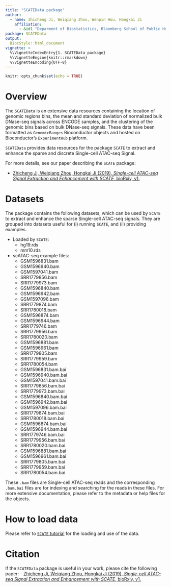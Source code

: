 ```yaml
---
title: "SCATEData package"
author: 
  - name: Zhicheng Ji, Weiqiang Zhou, Wenpin Hou, Hongkai Ji
    affiliation: 
      - &id1 "Deparment of Biostatistics, Bloomberg School of Public Health, Johns Hopkins University"
package: SCATEData
output: 
  BiocStyle::html_document
vignette: >
  %\VignetteIndexEntry{1. SCATEData package}
  %\VignetteEngine{knitr::rmarkdown}
  %\VignetteEncoding{UTF-8}
---
```


```r
knitr::opts_chunk$set(echo = TRUE)
```



# Overview

The `SCATEData` is an extensive data resources containing the location of genomic regions bins, the mean and standard deviation of normalized bulk DNase-seq signals across ENCODE samples, and the clustering of the genomic bins based on bulk DNase-seq signals. These data have been formatted as `GenomicRanges` Bioconductor objects and hosted on Bioconductor's `ExperimentHub` platform. 

`SCATEData` provides data resources for the package `SCATE` to  extract and enhance the sparse and discrete Single-cell ATAC-seq Signal. 

For more details, see our paper describing the `SCATE` package:

- [Zhicheng Ji, Weiqiang Zhou, Hongkai Ji (2019), *Single-cell ATAC-seq Signal Extraction and Enhancement with SCATE*, bioRxiv, v1.](https://www.biorxiv.org/content/10.1101/795609v1)



# Datasets

The package contains the following datasets, which can be used by `SCATE` to extract and enhance the sparse Single-cell ATAC-seq signals. They are grouped into datasets useful for (i) running `SCATE`, and (ii) providing examples.

- Loaded by `SCATE`:
    - hg19.rds
    - mm10.rds
    
- scATAC-seq example files:
    - GSM1596831.bam		
    - GSM1596940.bam		
    - GSM1597041.bam		
    - SRR1779856.bam		
    - SRR1779973.bam		
    - GSM1596840.bam		
    - GSM1596942.bam		
    - GSM1597096.bam		
    - SRR1779874.bam		
    - SRR1780018.bam
    - GSM1596874.bam		
    - GSM1596944.bam		
    - SRR1779746.bam		
    - SRR1779956.bam		
    - SRR1780020.bam
    - GSM1596881.bam		
    - GSM1596961.bam		
    - SRR1779805.bam		
    - SRR1779959.bam		
    - SRR1780054.bam
    - GSM1596831.bam.bai	
    - GSM1596940.bam.bai	
    - GSM1597041.bam.bai	
    - SRR1779856.bam.bai	
    - SRR1779973.bam.bai	
    - GSM1596840.bam.bai	
    - GSM1596942.bam.bai	
    - GSM1597096.bam.bai	
    - SRR1779874.bam.bai	
    - SRR1780018.bam.bai
    - GSM1596874.bam.bai	
    - GSM1596944.bam.bai	
    - SRR1779746.bam.bai	
    - SRR1779956.bam.bai	
    - SRR1780020.bam.bai
    - GSM1596881.bam.bai	
    - GSM1596961.bam.bai	
    - SRR1779805.bam.bai	
    - SRR1779959.bam.bai	
    - SRR1780054.bam.bai

These `.bam` files are Single-cell ATAC-seq reads and the corresponding `.bam.bai` files are for indexing and searching for the reads in these files.
For more extensive documentation, please refer to the metadata or help files for the objects.

# How to load data

Please refer to [`SCATE` tutorial](https://github.com/Winnie09/SCATE) for the loading and use of the data.


# Citation

If the `SCATEData` package is useful in your work, please cite the following paper:
- [Zhicheng Ji, Weiqiang Zhou, Hongkai Ji (2019), *Single-cell ATAC-seq Signal Extraction and Enhancement with SCATE*, bioRxiv, v1.](https://www.biorxiv.org/content/10.1101/795609v1)


